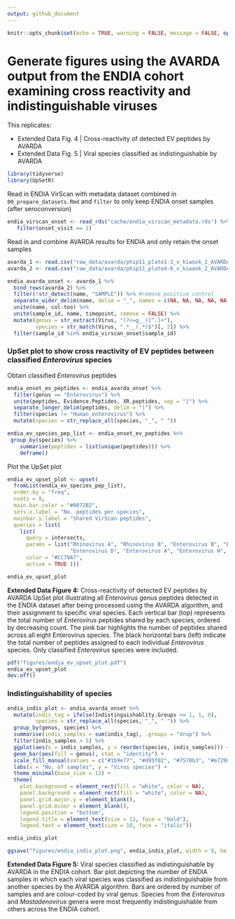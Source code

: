 ```yaml
---
output: github_document
---
```


```r
knitr::opts_chunk$set(echo = TRUE, warning = FALSE, message = FALSE, options(readr.show_col_types = FALSE))
```

# Generate figures using the AVARDA output from the ENDIA cohort examining cross reactivity and indistinguishable viruses

This replicates:

- Extended Data Fig. 4 | Cross-reactivity of detected EV peptides by AVARDA
- Extended Data Fig. 5 | Viral species classified as indistinguishable by AVARDA

```r
library(tidyverse)
library(UpSetR)
```

Read in ENDIA VirScan with metadata dataset combined in `00_prepare_datasets.Rmd`
and `filter` to only keep ENDIA onset samples (after seroconversion)
```r
endia_virscan_onset <- read_rds("cache/endia_virscan_metadata.rds") %>% 
   filter(onset_visit == 1)
```

Read in and combine AVARDA results for ENDIA and only retain the onset samples
```r
avarda_1 <- read.csv("raw_data/avarda/phip11_plate1-3_v_kiwook_2_AVARDA_compiled_full_output.csv", header = TRUE)
avarda_2 <- read.csv("raw_data/avarda/phip11_plate4-6_v_kiwook_2_AVARDA_compiled_full_output.csv", header = TRUE)

endia_avarda_onset <- avarda_1 %>% 
  bind_rows(avarda_2) %>% 
  filter(!str_detect(name, "SAMPLE")) %>% #remove positive control
  separate_wider_delim(name, delim = "_", names = c(NA, NA, NA, NA, NA, "col", "to", "merge", "too", "timepoint")) %>% 
  unite(name, col:too) %>% 
  unite(sample_id, name, timepoint, remove = FALSE) %>% 
  mutate(genus = str_extract(Virus, "(?<=g__)[^.]+"),
         species = str_match(Virus, ".*__(.*)$")[, 2]) %>% 
  filter(sample_id %in% endia_virscan_onset$sample_id)

```

### UpSet plot to show cross reactivity of EV peptides between classified *Enterovirus* species

Obtain classified *Enterovirus* peptides 

```r
endia_onset_ev_peptides <- endia_avarda_onset %>% 
  filter(genus == "Enterovirus") %>% 
  unite(peptides, Evidence.Peptides, XR.peptides, sep = "|") %>%
  separate_longer_delim(peptides, delim = "|") %>% 
  filter(species != "Human_enterovirus") %>% 
  mutate(species = str_replace_all(species, "_", " "))

endia_ev_species_pep_list <- endia_onset_ev_peptides %>% 
 group_by(species) %>% 
    summarise(peptides = list(unique(peptides))) %>% 
    deframe()
```

Plot the UpSet plot 

```r
endia_ev_upset_plot <- upset(
  fromList(endia_ev_species_pep_list),
  order.by = "freq",
  nsets = 8,
  main.bar.color = "#0072B2",
  sets.x.label = "No. peptides per species",
  mainbar.y.label = "Shared VirScan peptides",
  queries = list(
    list(
      query = intersects,
      params = list("Rhinovirus A", "Rhinovirus B", "Enterovirus B", "Enterovirus C", 
                    "Enterovirus D", "Enterovirus A", "Enterovirus H", "Rhinovirus C"),
      color = "#CC79A7",
      active = TRUE )))

endia_ev_upset_plot
```

**Extended Data Figure 4:** Cross-reactivity of detected EV peptides by AVARDA
UpSet plot illustrating all *Enterovirus* genus peptides detected in the ENDIA dataset after being processed using the AVARDA algorithm, and their assignment to specific viral species. Each vertical bar (top) represents the total number of *Enterovirus* peptides shared by each species, ordered by decreasing count. The pink bar highlights the number of peptides shared across all eight Enterovirus species. The black horizontal bars (left) indicate the total number of peptides assigned to each individual *Enterovirus* species. Only classified *Enterovirus* species were included.

```r
pdf("figures/endia_ev_upset_plot.pdf")
endia_ev_upset_plot
dev.off()
```

### Indistinguishability of species

```r
endia_indis_plot <- endia_avarda_onset %>%
  mutate(indis_tag = ifelse(Indistinguishablity.Groups >= 1, 1, 0),
         species = str_replace_all(species, "_", " ")) %>%
  group_by(genus, species) %>%
  summarise(indis_samples = sum(indis_tag), .groups = "drop") %>%
  filter(indis_samples > 5) %>%
  ggplot(aes(x = indis_samples, y = reorder(species, indis_samples))) +
  geom_bar(aes(fill = genus), stat = "identity") +
  scale_fill_manual(values = c("#1b9e77", "#d95f02", "#7570b3", "#e7298a", "#e6ab02")) +
  labs(x = "No. of samples", y = "Virus species") +
  theme_minimal(base_size = 12) +
  theme(
    plot.background = element_rect(fill = "white", color = NA),
    panel.background = element_rect(fill = "white", color = NA),
    panel.grid.major.y = element_blank(),
    panel.grid.minor = element_blank(),
    legend.position = "bottom",
    legend.title = element_text(size = 11, face = "bold"),
    legend.text = element_text(size = 10, face = "italic"))

endia_indis_plot
```

```r
ggsave("figures/endia_indis_plot.png", endia_indis_plot, width = 9, height = 7, dpi = 350)
```

**Extended Data Figure 5:** Viral species classified as indistinguishable by AVARDA in the ENDIA cohort. 
Bar plot depicting the number of ENDIA samples in which each viral species was classified as indistinguishable from another species by the AVARDA algorithm. Bars are ordered by number of samples and are colour-coded by viral genus. Species from the *Enterovirus* and *Mastadenovirus* genera were most frequently indistinguishable from others across the ENDIA cohort. 
